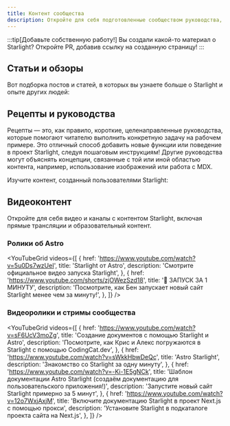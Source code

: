 ```yaml
---
title: Контент сообщества
description: Откройте для себя подготовленные сообществом руководства, статьи и видео, которые помогут вам учиться и строить с помощью Starlight!
---
```


:::tip[Добавьте собственную работу!]
Вы создали какой-то материал о Starlight?
Откройте PR, добавив ссылку на созданную страницу!
:::


## Статьи и обзоры

Вот подборка постов и статей, в которых вы узнаете больше о Starlight и опыте других людей:

<CardGrid>
	<LinkCard
		href="https://devm.io/open-source/starlight-astro"
		title="Генерация статических сайтов с помощью Starlight"
		description="«При разработке компонентов ни одна идея не является слишком большой или слишком маленькой» — интервью с Крисом Свитинбанком, руководителем Starlight"
	/>
	<LinkCard
		href="https://frontendatscale.com/blog/hybrid-frontend-architecture/"
		title="Гибридная архитектура фронтенда с Astro и Starlight"
		description="Макси Феррейра и Бен Холмс создают сайт документации с помощью Starlight, TinaCMS и интерактивной площадки API Playground с аутентификацией."
	/>
	<LinkCard
		href="https://www.olets.dev/posts/comparing-docs-site-builders-vuepress-vs-starlight/"
		title="Сравнение конструкторов сайтов документаций: VuePress против Starlight"
		description="Как соотносятся эти две системы?"
	/>
</CardGrid>

## Рецепты и руководства

Рецепты — это, как правило, короткие, целенаправленные руководства, которые помогают читателю выполнить конкретную задачу на рабочем примере. Это отличный способ добавить новые функции или поведение в проект Starlight, следуя пошаговым инструкциям! Другие руководства могут объяснять концепции, связанные с той или иной областью контента, например, использование изображений или работа с MDX.

Изучите контент, созданный пользователями Starlight:

<CardGrid>
	<LinkCard
		href="https://www.webpro.nl/scraps/versioned-docs-with-starlight-and-vercel"
		title="Версионированная документация с помощью Starlight и Vercel"
		description="Руководство по внедрению отдельных версий документации для каждой основной версии проекта"
	/>
	<LinkCard
		href="https://hideoo.dev/notes/starlight-heading-links"
		title="Добавление ссылок на рубрики Starlight"
		description="Руководство по использованию плагина rehype для обмена ссылками на определенные разделы вашей документации"
	/>
	<LinkCard
		href="https://blog.otterlord.dev/posts/starlight-sponsors/"
		title="Добавление спонсоров на сайт Starlight"
		description="Руководство по внедрению пользовательского компонента спонсора в боковую панель документации"
	/>
	<LinkCard
		href="https://hideoo.dev/notes/starlight-og-images"
		title="Добавление изображений Open Graph к Starlight"
		description="Руководство по созданию социальных изображений и соответствующих метатегов для ваших страниц"
	/>
	<LinkCard
		href="https://hideoo.dev/notes/starlight-third-party-icon-sets"
		title="Использование сторонних наборов иконок в Starlight"
		description="Руководство по использованию unplugin-icons для расширения выбора доступных иконок для Starlight"
	/>
	<LinkCard
		href="https://hideoo.dev/notes/starlight-custom-html-head"
		title="Редактирование HTML-заголовка страниц Starlight"
		description="Узнайте, как добавлять дополнительные данные в head страницы: веб-аналитику, шрифты и скрипты"
	/>
	<LinkCard
		href="https://dev.to/mrrobot/publishing-documentation-with-astro-starlight-691"
		title="Публикация документации с помощью Astro Starlight"
		description="Начало работы с документацией в Starlight"
	/>
	<LinkCard
		href="https://events-3bg.pages.dev/jotter/starlight/guide/"
		title="Включение View Transitions"
		description="Добейтесь SPA-подобного вида и ощущения с помощью поддержки переходов представлений"
	/>
</CardGrid>

## Видеоконтент

Откройте для себя видео и каналы с контентом Starlight, включая прямые трансляции и образовательный контент.


### Ролики об Astro

<YouTubeGrid
	videos={[
		{
			href: 'https://www.youtube.com/watch?v=5u0Ds7wzUeI',
			title: 'Starlight от Astro',
			description: 'Смотрите официальное видео запуска Starlight',
		},
		{
			href: 'https://www.youtube.com/shorts/zjOWezSzd18',
			title: '🌟 ЗАПУСК ЗА 1 МИНУТУ',
			description:
				'Посмотрите, как Бен запускает новый сайт Starlight менее чем за минуту!',
		},
	]}
/>

### Видеоролики и стримы сообщества

<YouTubeGrid
	videos={[
		{
			href: 'https://www.youtube.com/watch?v=sF6UcV3moZg',
			title: 'Создание документов с помощью Starlight и Astro',
			description:
				'Посмотрите, как Крис и Алекс погружаются в Starlight с помощью CodingCat.dev',
		},
		{
			href: 'https://www.youtube.com/watch?v=sWkkHbwDeQc',
			title: 'Astro Starlight',
			description: 'Знакомство со Starlight за одну минуту',
		},
		{
			href: 'https://www.youtube.com/watch?v=-Ki-1E5gNCk',
			title:
				'Шаблон документации Astro Starlight (создаём документацию для пользовательского приложения!)',
			description: 'Запустите новый сайт Starlight примерно за 5 минут',
		},
		{
			href: 'https://www.youtube.com/watch?v=12o7WxjAxjM',
			title: 'Включите документацию Starlight в проект Next.js с помощью прокси',
			description:
				'Установите Starlight в подкаталоге проекта сайта на Next.js',
		},
	]}
/>
